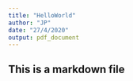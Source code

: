 ```yaml
---
title: "HelloWorld"
author: "JP"
date: "27/4/2020"
output: pdf_document
---
```




## This is a markdown file
